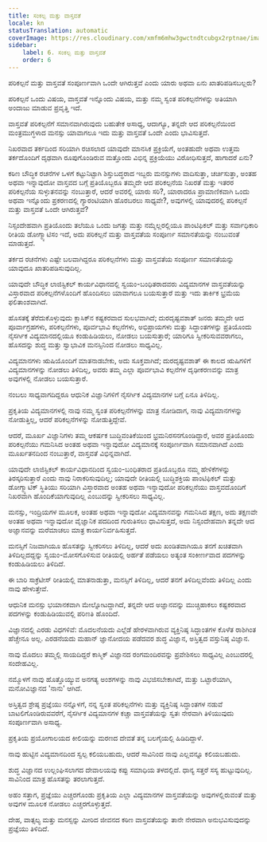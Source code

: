 ```yaml
---
title: ಸಂಕಲ್ಪ ಮತ್ತು ವಾಸ್ತವತೆ
locale: kn
statusTranslation: automatic
coverImage: https://res.cloudinary.com/xmfm6mhw3gwctndtcubgx2rptnae/image/upload/v1741354419/small_cover_la_gran_rebelion_28716e29d2.webp
sidebar:
    label: 6. ಸಂಕಲ್ಪ ಮತ್ತು ವಾಸ್ತವತೆ
    order: 6
---
```

ಪರಿಕಲ್ಪನೆ ಮತ್ತು ವಾಸ್ತವತೆ ಸಂಪೂರ್ಣವಾಗಿ ಒಂದೇ ಆಗಿರುತ್ತವೆ ಎಂದು ಯಾರು ಅಥವಾ ಏನು ಖಾತರಿಪಡಿಸಬಲ್ಲರು?

ಪರಿಕಲ್ಪನೆ ಒಂದು ವಿಷಯ, ವಾಸ್ತವತೆ ಇನ್ನೊಂದು ವಿಷಯ, ಮತ್ತು ನಮ್ಮ ಸ್ವಂತ ಪರಿಕಲ್ಪನೆಗಳನ್ನು ಅತಿಯಾಗಿ ಅಂದಾಜು ಮಾಡುವ ಪ್ರವೃತ್ತಿ ಇದೆ.

ವಾಸ್ತವತೆ ಪರಿಕಲ್ಪನೆಗೆ ಸಮಾನವಾಗಿರುವುದು ಬಹುತೇಕ ಅಸಾಧ್ಯ, ಆದಾಗ್ಯೂ, ತನ್ನದೇ ಆದ ಪರಿಕಲ್ಪನೆಯಿಂದ ಮಂತ್ರಮುಗ್ಧಳಾದ ಮನಸ್ಸು ಯಾವಾಗಲೂ ಇದು ಮತ್ತು ವಾಸ್ತವತೆ ಒಂದೇ ಎಂದು ಭಾವಿಸುತ್ತದೆ.

ನಿಖರವಾದ ತರ್ಕದಿಂದ ಸರಿಯಾಗಿ ರಚಿಸಲಾದ ಯಾವುದೇ ಮಾನಸಿಕ ಪ್ರಕ್ರಿಯೆಗೆ, ಅಂತಹುದೇ ಅಥವಾ ಉತ್ತಮ ತರ್ಕದೊಂದಿಗೆ ದೃಢವಾಗಿ ರೂಪುಗೊಂಡಿರುವ ಮತ್ತೊಂದು ವಿಭಿನ್ನ ಪ್ರಕ್ರಿಯೆಯು ವಿರೋಧಿಸುತ್ತದೆ, ಹಾಗಾದರೆ ಏನು?

ಕಠಿಣ ಬೌದ್ಧಿಕ ರಚನೆಗಳ ಒಳಗೆ ಕಟ್ಟುನಿಟ್ಟಾಗಿ ಶಿಸ್ತುಬದ್ಧರಾದ ಇಬ್ಬರು ಮನಸ್ಸುಗಳು ವಾದಿಸುತ್ತಾ, ಚರ್ಚಿಸುತ್ತಾ, ಅಂತಹ ಅಥವಾ ಇನ್ನಾವುದೋ ವಾಸ್ತವದ ಬಗ್ಗೆ ಪ್ರತಿಯೊಬ್ಬರೂ ತಮ್ಮದೇ ಆದ ಪರಿಕಲ್ಪನೆಯ ನಿಖರತೆ ಮತ್ತು ಇತರರ ಪರಿಕಲ್ಪನೆಯ ಸುಳ್ಳುತನವನ್ನು ನಂಬುತ್ತಾರೆ, ಆದರೆ ಅವರಲ್ಲಿ ಯಾರು ಸರಿ?, ಯಾರಾದರೂ ಪ್ರಾಮಾಣಿಕವಾಗಿ ಒಂದು ಅಥವಾ ಇನ್ನೊಂದು ಪ್ರಕರಣದಲ್ಲಿ ಗ್ಯಾರಂಟಿಯಾಗಿ ಹೊರಬರಲು ಸಾಧ್ಯವೇ?, ಅವುಗಳಲ್ಲಿ ಯಾವುದರಲ್ಲಿ ಪರಿಕಲ್ಪನೆ ಮತ್ತು ವಾಸ್ತವತೆ ಒಂದೇ ಆಗಿರುತ್ತವೆ?

ನಿಸ್ಸಂದೇಹವಾಗಿ ಪ್ರತಿಯೊಂದು ತಲೆಯೂ ಒಂದು ಜಗತ್ತು ಮತ್ತು ನಮ್ಮೆಲ್ಲರಲ್ಲಿಯೂ ಪಾಂಟಿಫಿಕಲ್ ಮತ್ತು ಸರ್ವಾಧಿಕಾರಿ ರೀತಿಯ ಡೋಗ್ಮ್ಯಾಟಿಸಂ ಇದೆ, ಅದು ಪರಿಕಲ್ಪನೆ ಮತ್ತು ವಾಸ್ತವತೆಯ ಸಂಪೂರ್ಣ ಸಮಾನತೆಯನ್ನು ನಂಬುವಂತೆ ಮಾಡುತ್ತದೆ.

ತರ್ಕದ ರಚನೆಗಳು ಎಷ್ಟೇ ಬಲವಾಗಿದ್ದರೂ ಪರಿಕಲ್ಪನೆಗಳು ಮತ್ತು ವಾಸ್ತವತೆಯ ಸಂಪೂರ್ಣ ಸಮಾನತೆಯನ್ನು ಯಾವುದೂ ಖಾತರಿಪಡಿಸುವುದಿಲ್ಲ.

ಯಾವುದೇ ಬೌದ್ಧಿಕ ಲಾಜಿಸ್ಟಿಕಲ್ ಕಾರ್ಯವಿಧಾನದಲ್ಲಿ ಸ್ವಯಂ-ಬಂಧಿತರಾದವರು ವಿದ್ಯಮಾನಗಳ ವಾಸ್ತವತೆಯನ್ನು ವಿಸ್ತಾರವಾದ ಪರಿಕಲ್ಪನೆಗಳೊಂದಿಗೆ ಹೊಂದಿಸಲು ಯಾವಾಗಲೂ ಬಯಸುತ್ತಾರೆ ಮತ್ತು ಇದು ತಾರ್ಕಿಕ ಭ್ರಮೆಯ ಫಲಿತಾಂಶವಾಗಿದೆ.

ಹೊಸತಕ್ಕೆ ತೆರೆದುಕೊಳ್ಳುವುದು ಕ್ಲಾಸಿಕ್‌ನ ಕಷ್ಟಕರವಾದ ಸುಲಭವಾಗಿದೆ; ದುರದೃಷ್ಟವಶಾತ್ ಜನರು ತಮ್ಮದೇ ಆದ ಪೂರ್ವಾಗ್ರಹಗಳು, ಪರಿಕಲ್ಪನೆಗಳು, ಪೂರ್ವಭಾವಿ ಕಲ್ಪನೆಗಳು, ಅಭಿಪ್ರಾಯಗಳು ಮತ್ತು ಸಿದ್ಧಾಂತಗಳನ್ನು ಪ್ರತಿಯೊಂದು ನೈಸರ್ಗಿಕ ವಿದ್ಯಮಾನದಲ್ಲಿಯೂ ಕಂಡುಹಿಡಿಯಲು, ನೋಡಲು ಬಯಸುತ್ತಾರೆ; ಯಾರಿಗೂ ಸ್ವೀಕರಿಸುವವರಾಗಲು, ಹೊಸದನ್ನು ಶುದ್ಧ ಮತ್ತು ಸ್ವಾಭಾವಿಕ ಮನಸ್ಸಿನಿಂದ ನೋಡಲು ಸಾಧ್ಯವಿಲ್ಲ.

ವಿದ್ಯಮಾನಗಳು ಋಷಿಯೊಂದಿಗೆ ಮಾತನಾಡಬೇಕು, ಅದು ಸೂಕ್ತವಾಗಿದೆ; ದುರದೃಷ್ಟವಶಾತ್ ಈ ಕಾಲದ ಋಷಿಗಳಿಗೆ ವಿದ್ಯಮಾನಗಳನ್ನು ನೋಡಲು ತಿಳಿದಿಲ್ಲ, ಅವರು ತಮ್ಮ ಎಲ್ಲಾ ಪೂರ್ವಭಾವಿ ಕಲ್ಪನೆಗಳ ದೃಢೀಕರಣವನ್ನು ಮಾತ್ರ ಅವುಗಳಲ್ಲಿ ನೋಡಲು ಬಯಸುತ್ತಾರೆ.

ನಂಬಲು ಸಾಧ್ಯವಾಗದಿದ್ದರೂ ಆಧುನಿಕ ವಿಜ್ಞಾನಿಗಳಿಗೆ ನೈಸರ್ಗಿಕ ವಿದ್ಯಮಾನಗಳ ಬಗ್ಗೆ ಏನೂ ತಿಳಿದಿಲ್ಲ.

ಪ್ರಕೃತಿಯ ವಿದ್ಯಮಾನಗಳಲ್ಲಿ ನಾವು ನಮ್ಮ ಸ್ವಂತ ಪರಿಕಲ್ಪನೆಗಳನ್ನು ಮಾತ್ರ ನೋಡಿದಾಗ, ನಾವು ವಿದ್ಯಮಾನಗಳನ್ನು ನೋಡುತ್ತಿಲ್ಲ, ಆದರೆ ಪರಿಕಲ್ಪನೆಗಳನ್ನು ನೋಡುತ್ತಿದ್ದೇವೆ.

ಆದರೆ, ಮೂರ್ಖ ವಿಜ್ಞಾನಿಗಳು ತಮ್ಮ ಆಕರ್ಷಕ ಬುದ್ಧಿವಂತಿಕೆಯಿಂದ ಭ್ರಮನಿರಸನಗೊಂಡಿದ್ದಾರೆ, ಅವರ ಪ್ರತಿಯೊಂದು ಪರಿಕಲ್ಪನೆಯು ಗಮನಿಸಿದ ಅಂತಹ ಅಥವಾ ಇನ್ನಾವುದೋ ವಿದ್ಯಮಾನಕ್ಕೆ ಸಂಪೂರ್ಣವಾಗಿ ಸಮಾನವಾಗಿದೆ ಎಂದು ಮೂರ್ಖತನದಿಂದ ನಂಬುತ್ತಾರೆ, ವಾಸ್ತವತೆ ವಿಭಿನ್ನವಾಗಿದೆ.

ಯಾವುದೇ ಲಾಜಿಸ್ಟಿಕಲ್ ಕಾರ್ಯವಿಧಾನದಿಂದ ಸ್ವಯಂ-ಬಂಧಿತರಾದ ಪ್ರತಿಯೊಬ್ಬರೂ ನಮ್ಮ ಹೇಳಿಕೆಗಳನ್ನು ತಿರಸ್ಕರಿಸುತ್ತಾರೆ ಎಂದು ನಾವು ನಿರಾಕರಿಸುವುದಿಲ್ಲ; ಯಾವುದೇ ರೀತಿಯಲ್ಲಿ ಬುದ್ಧಿಶಕ್ತಿಯ ಪಾಂಟಿಫಿಕಲ್ ಮತ್ತು ಡೋಗ್ಮ್ಯಾಟಿಕ್ ಸ್ಥಿತಿಯು ಸರಿಯಾಗಿ ವಿಸ್ತಾರವಾದ ಅಂತಹ ಅಥವಾ ಇನ್ನಾವುದೋ ಪರಿಕಲ್ಪನೆಯು ವಾಸ್ತವದೊಂದಿಗೆ ನಿಖರವಾಗಿ ಹೊಂದಿಕೆಯಾಗುವುದಿಲ್ಲ ಎಂಬುದನ್ನು ಸ್ವೀಕರಿಸಲು ಸಾಧ್ಯವಿಲ್ಲ.

ಮನಸ್ಸು, ಇಂದ್ರಿಯಗಳ ಮೂಲಕ, ಅಂತಹ ಅಥವಾ ಇನ್ನಾವುದೋ ವಿದ್ಯಮಾನವನ್ನು ಗಮನಿಸಿದ ತಕ್ಷಣ, ಅದು ತಕ್ಷಣವೇ ಅಂತಹ ಅಥವಾ ಇನ್ನಾವುದೋ ವೈಜ್ಞಾನಿಕ ಪದದಿಂದ ಗುರುತಿಸಲು ಧಾವಿಸುತ್ತದೆ, ಅದು ನಿಸ್ಸಂದೇಹವಾಗಿ ತನ್ನದೇ ಆದ ಅಜ್ಞಾನವನ್ನು ಮರೆಮಾಚಲು ಮಾತ್ರ ಕಾರ್ಯನಿರ್ವಹಿಸುತ್ತದೆ.

ಮನಸ್ಸಿಗೆ ನಿಜವಾಗಿಯೂ ಹೊಸತನ್ನು ಸ್ವೀಕರಿಸಲು ತಿಳಿದಿಲ್ಲ, ಆದರೆ ಅದು ಖಂಡಿತವಾಗಿಯೂ ತನಗೆ ಖಚಿತವಾಗಿ ತಿಳಿದಿಲ್ಲದದ್ದನ್ನು ಸ್ವಯಂ-ಮೋಸಗೊಳಿಸುವ ರೀತಿಯಲ್ಲಿ ಅರ್ಹತೆ ಪಡೆಯಲು ಅತ್ಯಂತ ಸಂಕೀರ್ಣವಾದ ಪದಗಳನ್ನು ಕಂಡುಹಿಡಿಯಲು ತಿಳಿದಿದೆ.

ಈ ಬಾರಿ ಸಾಕ್ರೆಟೀಸ್ ರೀತಿಯಲ್ಲಿ ಮಾತನಾಡುತ್ತಾ, ಮನಸ್ಸಿಗೆ ತಿಳಿದಿಲ್ಲ, ಆದರೆ ತನಗೆ ತಿಳಿದಿಲ್ಲವೆಂದು ತಿಳಿದಿಲ್ಲ ಎಂದು ನಾವು ಹೇಳುತ್ತೇವೆ.

ಆಧುನಿಕ ಮನಸ್ಸು ಭಯಾನಕವಾಗಿ ಮೇಲ್ನೋಟದ್ದಾಗಿದೆ, ತನ್ನದೇ ಆದ ಅಜ್ಞಾನವನ್ನು ಮುಚ್ಚಿಹಾಕಲು ಕಷ್ಟಕರವಾದ ಪದಗಳನ್ನು ಕಂಡುಹಿಡಿಯುವಲ್ಲಿ ಪರಿಣತಿ ಹೊಂದಿದೆ.

ವಿಜ್ಞಾನದಲ್ಲಿ ಎರಡು ವಿಧಗಳಿವೆ: ಮೊದಲನೆಯದು ಎಲ್ಲೆಡೆ ಹೇರಳವಾಗಿರುವ ವ್ಯಕ್ತಿನಿಷ್ಠ ಸಿದ್ಧಾಂತಗಳ ಕೊಳೆತ ರಾಶಿಗಿಂತ ಹೆಚ್ಚೇನೂ ಅಲ್ಲ. ಎರಡನೆಯದು ಮಹಾನ್ ಜ್ಞಾನೋದಯ ಪಡೆದವರ ಶುದ್ಧ ವಿಜ್ಞಾನ, ಅಸ್ತಿತ್ವದ ವಸ್ತುನಿಷ್ಠ ವಿಜ್ಞಾನ.

ನಾವು ಮೊದಲು ತಮ್ಮಲ್ಲಿ ಸಾಯದಿದ್ದರೆ ಕಾಸ್ಮಿಕ್ ವಿಜ್ಞಾನದ ರಂಗಮಂದಿರವನ್ನು ಪ್ರವೇಶಿಸಲು ಸಾಧ್ಯವಿಲ್ಲ ಎಂಬುದರಲ್ಲಿ ಸಂದೇಹವಿಲ್ಲ.

ನಮ್ಮೊಳಗೆ ನಾವು ಹೊತ್ತೊಯ್ಯುವ ಅನಗತ್ಯ ಅಂಶಗಳನ್ನು ನಾವು ವಿಭಜಿಸಬೇಕಾಗಿದೆ, ಮತ್ತು ಒಟ್ಟಾರೆಯಾಗಿ, ಮನೋವಿಜ್ಞಾನದ 'ನಾನು' ಆಗಿದೆ.

ಅಸ್ತಿತ್ವದ ಶ್ರೇಷ್ಠ ಪ್ರಜ್ಞೆಯು ನನ್ನೊಳಗೆ, ನನ್ನ ಸ್ವಂತ ಪರಿಕಲ್ಪನೆಗಳು ಮತ್ತು ವ್ಯಕ್ತಿನಿಷ್ಠ ಸಿದ್ಧಾಂತಗಳ ನಡುವೆ ಬಾಟಲಿಗೊಂಡಿರುವವರೆಗೆ, ನೈಸರ್ಗಿಕ ವಿದ್ಯಮಾನಗಳ ಕಚ್ಚಾ ವಾಸ್ತವತೆಯನ್ನು ಸ್ವತಃ ನೇರವಾಗಿ ತಿಳಿಯುವುದು ಸಂಪೂರ್ಣವಾಗಿ ಅಸಾಧ್ಯ.

ಪ್ರಕೃತಿಯ ಪ್ರಯೋಗಾಲಯದ ಕೀಲಿಯನ್ನು ಮರಣದ ದೇವತೆ ತನ್ನ ಬಲಗೈಯಲ್ಲಿ ಹಿಡಿದಿದ್ದಾಳೆ.

ನಾವು ಹುಟ್ಟಿನ ವಿದ್ಯಮಾನದಿಂದ ಸ್ವಲ್ಪ ಕಲಿಯಬಹುದು, ಆದರೆ ಸಾವಿನಿಂದ ನಾವು ಎಲ್ಲವನ್ನೂ ಕಲಿಯಬಹುದು.

ಶುದ್ಧ ವಿಜ್ಞಾನದ ಉಲ್ಲಂಘಿಸಲಾಗದ ದೇವಾಲಯವು ಕಪ್ಪು ಸಮಾಧಿಯ ತಳದಲ್ಲಿದೆ. ಧಾನ್ಯ ಸತ್ತರೆ ಸಸ್ಯ ಹುಟ್ಟುವುದಿಲ್ಲ. ಸಾವಿನಿಂದ ಮಾತ್ರ ಹೊಸತನ್ನು ತರಲಾಗುತ್ತದೆ.

ಅಹಂ ಸತ್ತಾಗ, ಪ್ರಜ್ಞೆಯು ಎಚ್ಚರಗೊಂಡು ಪ್ರಕೃತಿಯ ಎಲ್ಲಾ ವಿದ್ಯಮಾನಗಳ ವಾಸ್ತವತೆಯನ್ನು ಅವುಗಳಲ್ಲಿರುವಂತೆ ಮತ್ತು ಅವುಗಳ ಮೂಲಕ ನೋಡಲು ಎಚ್ಚರಗೊಳ್ಳುತ್ತದೆ.

ದೇಹ, ವಾತ್ಸಲ್ಯ ಮತ್ತು ಮನಸ್ಸನ್ನು ಮೀರಿದ ಜೀವನದ ಕಠಿಣ ವಾಸ್ತವತೆಯನ್ನು ತಾನೇ ನೇರವಾಗಿ ಅನುಭವಿಸುವುದನ್ನು ಪ್ರಜ್ಞೆಯು ತಿಳಿದಿದೆ.

